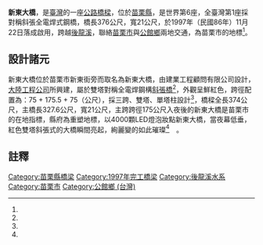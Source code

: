 {{otheruse|other=海南岛南渡江的一座公路桥|新东大桥 (海口)}}
{{Infobox_Bridge
|bridge_name   = 新東大橋
|image         = Xindong Bridge, Miaoli (Taiwan).jpg
|image_size    = 300px
|caption       = 新東大橋夜景
|official_name = 新東大橋
|also_known_as = 
|carries       = {{Jct|country=TWN|TRML|26}}（新東街）
|crosses       = [[後龍溪|後龍溪]]
|locale        = {{ROC-TW}}[[苗栗縣|苗栗縣]]
|maint         = [[苗栗縣政府|苗栗縣政府]]
|id            = 
|design        = [[斜張橋|斜張橋]]
|mainspan      = {{convert|175|m|0|ft}}
|length        = {{convert|376|m|0|ft}}
|width         = {{convert|21|m|0|ft}}
|height        = 
|clearance     = 
|below         = 
|traffic       = 
|designed_by   = 
|begin         = 
|complete      = 
|open          = 1997年11月22日
|closed        = 
|toll          =
|map_cue       = 
|map_image     = 
|map_text      = 
|map_width     = 
|coordinates   = {{coord|24|32|47.11|N|120|49|39.68|E|display=title,inline}}
|lat           = 
|long          = 
}}
'''新東大橋'''，是[[臺灣|臺灣]]的一座[[公路|公路]][[橋樑|橋樑]]，位於[[苗栗縣|苗栗縣]]，是世界第6座，全臺灣第1座採對稱斜張全電焊式鋼橋，橋長376公尺，寬21公尺，於1997年（民國86年）11月22日落成啟用，跨越[[後龍溪|後龍溪]]，聯絡[[苗栗市|苗栗市]]與[[公館鄉_(臺灣)|公館鄉]]兩地交通，為苗栗市的地標<ref name="維新社區"/>。

== 設計諸元 ==
新東大橋位於苗栗市新東街旁而取名為新東大橋，由建業工程顧問有限公司設計，[[大陸工程公司|大陸工程公司]]所興建，屬於雙塔對稱全電焊鋼構[[斜張橋|斜張橋]]<ref name="台灣地區橋梁"/>，外觀呈鮮紅色，跨徑配置為：75 + 175.5 + 75（公尺），採三跨、雙塔、單塔柱設計<ref name="新東大橋小檔案"/>，橋樑全長374公尺，主橋長327.6公尺，寬21公尺，主跨跨徑175公尺入夜後的新東大橋是苗栗市的在地指標，縣府為重塑地標，以4000顆LED燈泡妝點新東大橋，當夜幕低垂，紅色雙塔斜張式的大橋瞬間亮起，絢麗變的如此璀璨<ref name="台灣地區橋梁"/>　。

== 註釋 ==
{{Reflist| refs=

<ref name="台灣地區橋梁">{{cite web|language=zh-tw|url=http://www.cv.nctu.edu.tw/chinese/ts/activity/95template/team07/new_page_4.htm|title=台灣地區橋梁|author=|publisher=國立交通大學土木工程系|date=|accessdate=2014-05-29|archive-date=2019-02-22|archive-url=https://web.archive.org/web/20190222151806/http://www.cv.nctu.edu.tw/chinese/ts/activity/95template/team07/new_page_4.htm|dead-url=no}}</ref>

<ref name="新東大橋小檔案">{{cite web|language=zh-tw|url=http://www1.mlc.gov.tw/read/html/c/9/%E5%8A%89%E5%B1%95%E7%B6%AD/new_page_2.htm|title=新東大橋小檔案|author=|publisher=苗栗縣政府國際文化觀光局|date=|accessdate=2014-05-29|archive-url=https://web.archive.org/web/20140530045735/http://www1.mlc.gov.tw/read/html/c/9/%E5%8A%89%E5%B1%95%E7%B6%AD/new_page_2.htm|archive-date=2014-05-30|dead-url=yes}}</ref>

<ref name="維新社區">{{cite web|language=zh-tw|url=http://www.mlcg.gov.tw/mlcg_travelnew/form/index-1.php?m2=23&id=38|title=維新社區|author=|publisher=苗栗市公所|date=|accessdate=2014-05-29|archive-date=2016-03-04|archive-url=https://web.archive.org/web/20160304190653/http://www.mlcg.gov.tw/mlcg_travelnew/form/index-1.php?m2=23&id=38|dead-url=no}}</ref>
}}

{{commons category|Xindong Bridge}}

[[Category:苗栗縣橋梁|Category:苗栗縣橋梁]]
[[Category:1997年完工橋梁|Category:1997年完工橋梁]]
[[Category:後龍溪水系|Category:後龍溪水系]]
[[Category:苗栗市|Category:苗栗市]]
[[Category:公館鄉_(台灣)|Category:公館鄉 (台灣)]]